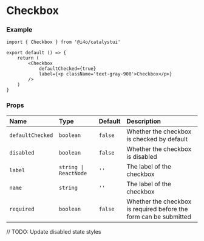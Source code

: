 
# Checkbox

<DemoCard>
	<div className='flex flex-col space-y-2'>
		<Checkbox
			defaultChecked={true}
			label='Checkbox 1'
			name='test1'
		/>
		<Checkbox
			defaultChecked={true}
			disabled={true}
			label='Checkbox 2'
			name='test2'
		/>
	</div>
</DemoCard>

### Example

```tsx
import { Checkbox } from '@i4o/catalystui'

export default () => {
	return (
		<Checkbox
			defaultChecked={true}
			label={<p className='text-gray-900'>Checkbox</p>}
		/>
	)
}
```

### Props

| Name             | Type                  | Default | Description                                                       |
| :--------------- | :-------------------- | :------ | :---------------------------------------------------------------- |
| `defaultChecked` | `boolean`             | `false` | Whether the checkbox is checked by default                        |
| `disabled`       | `boolean`             | `false` | Whether the checkbox is disabled                                  |
| `label`          | `string \| ReactNode` | `''`    | The label of the checkbox                                         |
| `name`           | `string`              | `''`    | The label of the checkbox                                         |
| `required`       | `boolean`             | `false` | Whether the checkbox is required before the form can be submitted |

// TODO: Update disabled state styles
